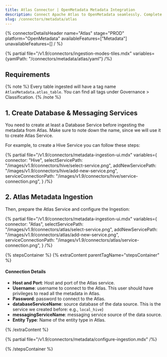 ```yaml
---
title: Atlas Connector | OpenMetadata Metadata Integration
description: Connect Apache Atlas to OpenMetadata seamlessly. Complete setup guide, configuration steps, and best practices for Atlas metadata connector integration.
slug: /connectors/metadata/atlas
---
```




{% connectorDetailsHeader
name="Atlas"
stage="PROD"
platform="OpenMetadata"
availableFeatures=["Metadata"]
unavailableFeatures=[]
/ %}

{% partial file="/v1.9/connectors/ingestion-modes-tiles.mdx" variables={yamlPath: "/connectors/metadata/atlas/yaml"} /%}

## Requirements

{% note %}
Every table ingested will have a tag name `AtlasMetadata.atlas_table`. You can find all tags under
Governance > Classification.
{% /note %}

## 1. Create Database & Messaging Services

You need to create at least a Database Service before ingesting the metadata from Atlas. Make sure to note down the name, since
we will use it to create Atlas Service.

For example, to create a Hive Service you can follow these steps:

{% partial 
  file="/v1.9/connectors/metadata-ingestion-ui.mdx" 
  variables={
    connector: "Hive", 
    selectServicePath: "/images/v1.9/connectors/hive/select-service.png",
    addNewServicePath: "/images/v1.9/connectors/hive/add-new-service.png",
    serviceConnectionPath: "/images/v1.9/connectors/hive/service-connection.png",
} 
/%}

## 2. Atlas Metadata Ingestion

Then, prepare the Atlas Service and configure the Ingestion:

{% partial 
  file="/v1.9/connectors/metadata-ingestion-ui.mdx" 
  variables={
    connector: "Atlas", 
    selectServicePath: "/images/v1.9/connectors/atlas/select-service.png",
    addNewServicePath: "/images/v1.9/connectors/atlas/add-new-service.png",
    serviceConnectionPath: "/images/v1.9/connectors/atlas/service-connection.png",
} 
/%}

{% stepsContainer %}
{% extraContent parentTagName="stepsContainer" %}

#### Connection Details

- **Host and Port**: Host and port of the Atlas service.
- **Username**: username to connect  to the Atlas. This user should have privileges to read all the metadata in Atlas.
- **Password**: password to connect  to the Atlas.
- **databaseServiceName**: source database of the data source. This is the service we created before: e.g., `local_hive`)
- **messagingServiceName**: messaging service source of the data source.
- **Entity Type**: Name of the entity type in Atlas.

{% /extraContent %}

<TestConnection />

{% partial file="/v1.9/connectors/metadata/configure-ingestion.mdx" /%}

<IngestionScheduleAndDeploy />

{% /stepsContainer %}
